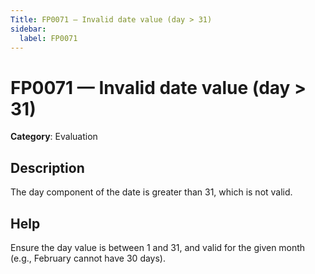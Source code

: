```yaml
---
Title: FP0071 — Invalid date value (day > 31)
sidebar:
  label: FP0071
---
```


# FP0071 — Invalid date value (day > 31)

**Category**: Evaluation

## Description

The day component of the date is greater than 31, which is not valid.

## Help

Ensure the day value is between 1 and 31, and valid for the given month (e.g., February cannot have 30 days).
